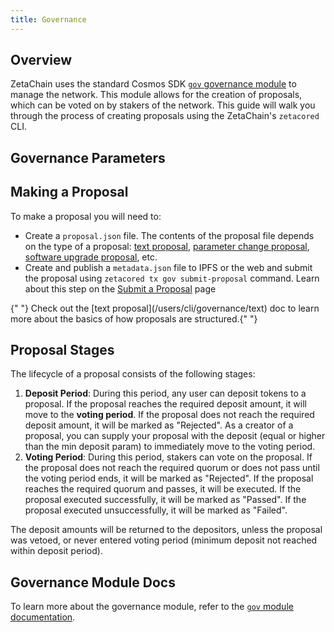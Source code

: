 ```yaml
---
title: Governance
---
```




## Overview

ZetaChain uses the standard Cosmos SDK [`gov` governance
module](https://docs.cosmos.network/v0.50/modules/gov/) to manage the network.
This module allows for the creation of proposals, which can be voted on by
stakers of the network. This guide will walk you through the process of creating
proposals using the ZetaChain's `zetacored` CLI.

## Governance Parameters

<GovParams />

## Making a Proposal

To make a proposal you will need to:

- Create a `proposal.json` file. The contents of the proposal file depends on
  the type of a proposal: [text proposal](/users/cli/governance/text),
  [parameter change proposal](/users/cli/governance/parameter), [software
  upgrade proposal](/users/cli/governance/upgrade), etc.
- Create and publish a `metadata.json` file to IPFS or the web and submit the
  proposal using `zetacored tx gov submit-proposal` command. Learn about this
  step on the [Submit a Proposal](/users/cli/governance/submit) page

<Alert variant="tip">
  {" "}
  Check out the [text proposal](/users/cli/governance/text) doc to learn more about the basics of how proposals are structured.{" "}
</Alert>

## Proposal Stages

The lifecycle of a proposal consists of the following stages:

1. **Deposit Period**: During this period, any user can deposit tokens to a
   proposal. If the proposal reaches the required deposit amount, it will move
   to the **voting period**. If the proposal does not reach the required deposit
   amount, it will be marked as "Rejected". As a creator of a proposal, you can
   supply your proposal with the deposit (equal or higher than the min deposit
   param) to immediately move to the voting period.
2. **Voting Period**: During this period, stakers can vote on the proposal. If
   the proposal does not reach the required quorum or does not pass until the
   voting period ends, it will be marked as "Rejected". If the proposal reaches
   the required quorum and passes, it will be executed. If the proposal executed
   successfully, it will be marked as "Passed". If the proposal executed
   unsuccessfully, it will be marked as "Failed".

The deposit amounts will be returned to the depositors, unless the proposal was
vetoed, or never entered voting period (minimum deposit not reached within
deposit period).

## Governance Module Docs

To learn more about the governance module, refer to the [`gov` module
documentation](https://docs.cosmos.network/v0.50/modules/gov/).
